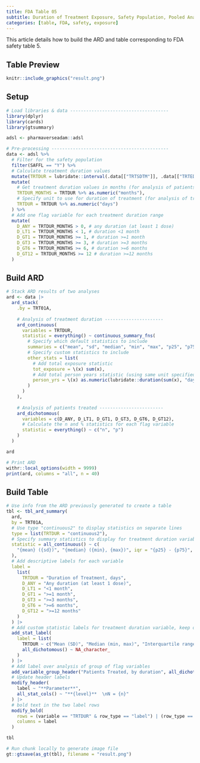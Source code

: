 ```yaml
---
title: FDA Table 05
subtitle: Duration of Treatment Exposure, Safety Population, Pooled Analyses
categories: [table, FDA, safety, exposure]
---
```


This article details how to build the ARD and table corresponding to FDA safety table 5.

::: panel-tabset
## Table Preview

```r
knitr::include_graphics("result.png")
```

## Setup

```r
# Load libraries & data -------------------------------------
library(dplyr)
library(cards)
library(gtsummary)

adsl <- pharmaverseadam::adsl

# Pre-processing --------------------------------------------
data <- adsl %>%
  # Filter for the safety population
  filter(SAFFL == "Y") %>%
  # Calculate treatment duration values
  mutate(TRTDUR = lubridate::interval(.data[["TRTSDTM"]], .data[["TRTEDTM"]])) %>%
  mutate(
    # Get treatment duration values in months (for analysis of patients treated)
    TRTDUR_MONTHS = TRTDUR %>% as.numeric("months"),
    # Specify unit to use for duration of treatment (for analysis of treatment duration)
    TRTDUR = TRTDUR %>% as.numeric("days")
  ) %>%
  # Add one flag variable for each treatment duration range
  mutate(
    D_ANY = TRTDUR_MONTHS > 0, # any duration (at least 1 dose)
    D_LT1 = TRTDUR_MONTHS < 1, # duration <1 month
    D_GT1 = TRTDUR_MONTHS >= 1, # duration >=1 month
    D_GT3 = TRTDUR_MONTHS >= 3, # duration >=3 months
    D_GT6 = TRTDUR_MONTHS >= 6, # duration >=6 months
    D_GT12 = TRTDUR_MONTHS >= 12 # duration >=12 months
  )
```

## Build ARD

```r
# Stack ARD results of two analyses
ard <- data |>
  ard_stack(
    .by = TRT01A,
    
    # Analysis of treatment duration ----------------------
    ard_continuous(
      variables = TRTDUR,
      statistic = everything() ~ continuous_summary_fns(
        # Specify which default statistics to include
        summaries = c("mean", "sd", "median", "min", "max", "p25", "p75"),
        # Specify custom statistics to include
        other_stats = list(
          # Add total exposure statistic
          tot_exposure = \(x) sum(x),
          # Add total person years statistic (using same unit specified in pre-processing)
          person_yrs = \(x) as.numeric(lubridate::duration(sum(x), "days"), "years")
        )
      )
    ),
    
    # Analysis of patients treated ------------------------
    ard_dichotomous(
      variables = c(D_ANY, D_LT1, D_GT1, D_GT3, D_GT6, D_GT12),
      # Calculate the n and % statistics for each flag variable
      statistic = everything() ~ c("n", "p")
    )
  )

ard
```

```r
# Print ARD
withr::local_options(width = 9999)
print(ard, columns = "all", n = 40)
```

## Build Table

```r
# Use info from the ARD previously generated to create a table
tbl <- tbl_ard_summary(
  ard, 
  by = TRT01A,
  # Use type "continuous2" to display statistics on separate lines
  type = list(TRTDUR = "continuous2"),
  # Specify summary statistics to display for treatment duration variable
  statistic = all_continuous() ~ c(
    "{mean} ({sd})", "{median} ({min}, {max})", iqr = "{p25} - {p75}", "{tot_exposure} ({person_yrs})"
  ),
  # Add descriptive labels for each variable
  label = 
    list(
      TRTDUR = "Duration of Treatment, days",
      D_ANY = "Any duration (at least 1 dose)",
      D_LT1 = "<1 month",
      D_GT1 = ">=1 month",
      D_GT3 = ">=3 months",
      D_GT6 = ">=6 months",
      D_GT12 = ">=12 months"
    )
  ) |>
  # Add custom statistic labels for treatment duration variable, keep other stat labels as is
  add_stat_label(
    label = list(
      TRTDUR ~ c("Mean (SD)", "Median (min, max)", "Interquartile range", "Total exposure (person years)"),
      all_dichotomous() ~ NA_character_
    )
  ) |>
  # Add label over analysis of group of flag variables
  add_variable_group_header("Patients Treated, by duration", all_dichotomous()) |>
  # Update header labels
  modify_header(
    label ~ "**Parameter**",
    all_stat_cols() ~ "**{level}**  \nN = {n}"
  ) |>
  # bold text in the two label rows
  modify_bold(
    rows = (variable == "TRTDUR" & row_type == "label") | (row_type == "variable_group"),
    columns = label
  )

tbl
```

```r
# Run chunk locally to generate image file
gt::gtsave(as_gt(tbl), filename = "result.png")
```

```r
```
:::
